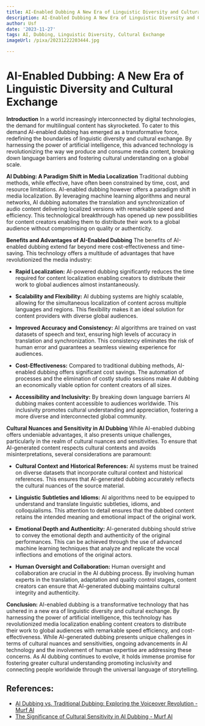 ```yaml
---
title: AI-Enabled Dubbing A New Era of Linguistic Diversity and Cultural Exchange
description: AI-Enabled Dubbing A New Era of Linguistic Diversity and Cultural Exchange
author: Usf
date: '2023-11-27'
tags: AI, Dubbing, Linguistic Diversity, Cultural Exchange
imageUrl: /pixa/20231222203444.jpg

---
```

# AI-Enabled Dubbing: A New Era of  Linguistic Diversity  and Cultural Exchange

**Introduction**
In a world increasingly interconnected by digital technologies, the demand for multilingual content has skyrocketed. To cater to this demand AI-enabled dubbing has emerged as a transformative force, redefining the boundaries  of linguistic diversity and  cultural exchange. By harnessing the  power  of artificial intelligence, this advanced technology is revolutionizing  the way we produce and consume media content, breaking down language barriers and fostering cultural understanding on a global scale.

**AI Dubbing: A Paradigm Shift in Media Localization**
Traditional dubbing  methods, while effective, have often been constrained by time, cost, and resource limitations. AI-enabled dubbing however offers a paradigm shift in media localization. By leveraging machine learning  algorithms and neural  networks, AI dubbing automates the  translation and synchronization  of audio content delivering localized versions with remarkable speed and efficiency. This technological breakthrough has  opened up new possibilities for content creators enabling them to distribute their work to a global audience without  compromising on quality or authenticity.

**Benefits and  Advantages of AI-Enabled Dubbing**
The benefits  of AI-enabled dubbing extend far beyond mere cost-effectiveness and time-saving. This  technology offers a multitude of advantages that have revolutionized the  media  industry:

- **Rapid Localization:**  AI-powered dubbing significantly  reduces the time required for content localization enabling creators to distribute their work to global audiences almost instantaneously.

-  **Scalability and Flexibility:** AI dubbing systems are  highly scalable, allowing for the simultaneous localization of content across multiple languages and regions. This flexibility makes it an ideal solution for content providers with diverse global audiences.

- **Improved  Accuracy and Consistency:**  AI algorithms are  trained on vast datasets of speech and text, ensuring high levels  of accuracy  in translation and synchronization. This consistency eliminates the risk of human error  and guarantees a seamless viewing experience for audiences.

- **Cost-Effectiveness:** Compared to traditional dubbing methods, AI-enabled dubbing offers significant cost savings. The automation of processes and the elimination of costly studio  sessions make AI dubbing an economically viable option  for content creators of all sizes.

- **Accessibility  and Inclusivity:** By breaking down language barriers AI dubbing makes content accessible  to audiences worldwide. This inclusivity promotes cultural understanding and appreciation, fostering a more diverse and interconnected global  community.

**Cultural  Nuances  and Sensitivity in AI Dubbing**
While AI-enabled dubbing offers undeniable advantages, it also presents unique challenges, particularly in the realm of cultural nuances  and  sensitivities.  To ensure that AI-generated content respects cultural contexts and  avoids misinterpretations, several considerations are paramount:

- **Cultural Context and Historical References:** AI systems must be trained on diverse datasets that incorporate  cultural context and historical references. This  ensures that AI-generated dubbing accurately reflects the cultural  nuances of  the source material.

- **Linguistic Subtleties and Idioms:** AI  algorithms need to be equipped to  understand and translate linguistic subtleties, idioms, and colloquialisms. This attention  to detail ensures that the dubbed  content  retains the intended meaning and emotional impact of the original  work.

- **Emotional Depth and Authenticity:** AI-generated dubbing should strive  to convey the emotional depth and authenticity of  the original performances. This can be achieved through the  use of  advanced machine learning techniques that analyze and  replicate the vocal inflections and emotions  of the original actors.

- **Human Oversight and Collaboration:** Human oversight and collaboration are crucial in the AI dubbing process. By involving human experts in  the translation, adaptation and quality control stages, content creators can ensure that AI-generated dubbing maintains cultural integrity and  authenticity.

**Conclusion:**
AI-enabled dubbing is  a transformative technology that  has ushered in a new era of linguistic diversity and cultural exchange.  By harnessing the power of artificial intelligence, this technology has revolutionized media localization enabling content creators to distribute their work to global audiences with remarkable speed efficiency, and cost-effectiveness. While AI-generated dubbing presents unique  challenges in terms of cultural nuances and sensitivities, ongoing advancements in AI technology and the involvement of human expertise are addressing these concerns. As AI dubbing continues to evolve, it holds immense promise for  fostering  greater cultural understanding promoting inclusivity and connecting people worldwide through the  universal language of storytelling.

## References:
- [AI Dubbing vs. Traditional Dubbing: Exploring the Voiceover Revolution - Murf AI](https://murf.ai/resources/ai-dubbing-vs-traditional-dubbing/)
- [The Significance of Cultural Sensitivity in AI Dubbing - Murf AI](https://murf.ai/resources/ai-dubbing-cultural-sensitivity/)
